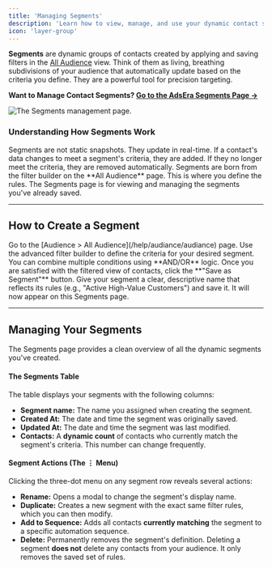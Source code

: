 ```yaml
---
title: 'Managing Segments'
description: 'Learn how to view, manage, and use your dynamic contact segments for precision targeting.'
icon: 'layer-group'
---
```


**Segments** are dynamic groups of contacts created by applying and saving filters in the [All Audience](/help/audiance/audiance) view. Think of them as living, breathing subdivisions of your audience that automatically update based on the criteria you define. They are a powerful tool for precision targeting.

**Want to Manage Contact Segments? [Go to the AdsEra Segments Page &rarr;](https://app.adsera.in/dashboard/contact/segments)**

![The Segments management page.](https://sgp1.digitaloceanspaces.com/whatsera/914957c8-0d7a-4c4a-8a75-b242d25dd994_segment.png)

### Understanding How Segments Work

<CardGroup>
    <Card title="Always Dynamic" icon="arrows-rotate">
        Segments are not static snapshots. They update in real-time. If a contact's data changes to meet a segment's criteria, they are added. If they no longer meet the criteria, they are removed automatically.
    </Card>
    <Card title="Created from Filters" icon="filter">
        Segments are born from the filter builder on the **All Audience** page. This is where you define the rules. The Segments page is for viewing and managing the segments you've already saved.
    </Card>
</CardGroup>

---

## How to Create a Segment

<Steps>
<Step title="1. Navigate to All Audience">
Go to the [Audience > All Audience](/help/audiance/audiance) page.
</Step>
<Step title="2. Build Your Filters">
Use the advanced filter builder to define the criteria for your desired segment. You can combine multiple conditions using **AND/OR** logic.
</Step>
<Step title="3. Save Filters as a Segment">
Once you are satisfied with the filtered view of contacts, click the **"Save as Segment"** button.
</Step>
<Step title="4. Name and Save">
Give your segment a clear, descriptive name that reflects its rules (e.g., "Active High-Value Customers") and save it. It will now appear on this Segments page.
</Step>
</Steps>

---

## Managing Your Segments

The Segments page provides a clean overview of all the dynamic segments you've created.

#### The Segments Table
The table displays your segments with the following columns:
- **Segment name:** The name you assigned when creating the segment.
- **Created At:** The date and time the segment was originally saved.
- **Updated At:** The date and time the segment was last modified.
- **Contacts:** A **dynamic count** of contacts who currently match the segment's criteria. This number can change frequently.

#### Segment Actions (The ⋮ Menu)
Clicking the three-dot menu on any segment row reveals several actions:
- **Rename:** Opens a modal to change the segment's display name.
- **Duplicate:** Creates a new segment with the exact same filter rules, which you can then modify.
- **Add to Sequence:** Adds all contacts **currently matching** the segment to a specific automation sequence.
- **Delete:** Permanently removes the segment's definition. 
  <Warning>Deleting a segment **does not** delete any contacts from your audience. It only removes the saved set of rules.</Warning>